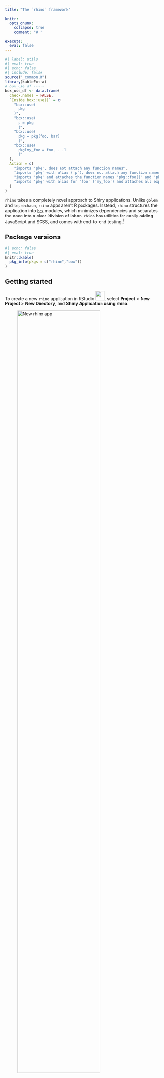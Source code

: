 ```yaml
---
title: "The `rhino` framework"
    
knitr:
  opts_chunk: 
    collapse: true
    comment: "# "

execute: 
  eval: false
---
```


```r
#| label: utils
#| eval: true 
#| echo: false 
#| include: false
source("_common.R")
library(kableExtra)
# box_use_df -----
box_use_df <- data.frame(
  check.names = FALSE,
  `Inside box::use()` = c(
    "box::use(
      pkg
    )",
    "box::use(
      p = pkg
      )",
    "box::use(
      pkg = pkg[foo, bar]
      )",
    "box::use(
      pkg[my_foo = foo, ...]
      )"
  ),
  Action = c(
    "imports 'pkg', does not attach any function names",
    "imports 'pkg' with alias ('p'), does not attach any function names",
    "imports 'pkg' and attaches the function names 'pkg::foo()' and 'pkg::bar()'",
    "imports 'pkg' with alias for 'foo' ('my_foo') and attaches all exported function names"
  )
)
```

`rhino` takes a completely novel approach to Shiny applications. Unlike `golem` and `leprechaun`, `rhino` apps aren't R packages. Instead, `rhino` structures the application into [`box`](https://klmr.me/box/) modules, which minimizes dependencies and separates the code into a clear 'division of labor.' `rhino` has utilities for easily adding JavaScript and SCSS, and comes with end-to-end testing.[^view-rap]

[^view-rap]: The code used to build the `rhino` app is available [here](https://github.com/mjfrigaard/sfw/raw/main/_apps/rap.tar.gz).

## Package versions

```r
#| echo: false
#| eval: true
knitr::kable(
  pkg_info(pkgs = c("rhino","box"))
)
```

## Getting started

To create a new `rhino` application in RStudio ![](img/rstudio.png){height=30}, select **Project** \> **New Project** \> **New Directory**, and **Shiny Application using rhino**. 


![New `rhino` app](img/rhino_new_project.png){fig-align="center" width="80%"}

The **New Project Wizard** will require a *Directory name* and *subdirectory* and *Github Actions CI* (selected by default)

![New Project Wizard](img/new_rhino.png){fig-align="center" width="80%"}


After clicking **Create Project**, rhino will set up our new app (and you should see something like the following output in the **Console**):

:::{layout="[20,80]" layout-valign="top"}

**Installing dependencies:**

```verbatim
- Linking packages into the project library ... Done!
- Resolving missing dependencies ... 
# Installing packages -------------------------------
- Installing treesitter ...     OK [linked from cache]
- Installing treesitter.r ...   OK [linked from cache]
```

:::

:::{layout="[20,80]" layout-valign="top"}

**Updating `renv` lockfile:**

```verbatim
The following package(s) will be updated in the lockfile:

# CRAN --------------------------------------------------
- backports      [* -> 1.5.0]
- box            [* -> 1.2.0]
- box.linters    [* -> 0.10.5]
- box.lsp        [* -> 0.1.3]
- codetools      [* -> 0.2-20]
- config         [* -> 0.3.2]
- lintr          [* -> 3.2.0]
- R.cache        [* -> 0.16.0]
- R.methodsS3    [* -> 1.8.2]
- rex            [* -> 1.2.1]
- styler         [* -> 1.10.3]
- xmlparsedata   [* -> 1.0.5]

# RSPM --------------------------------------------------
- jsonlite       [* -> 1.9.1]
- logger         [* -> 0.4.0]
- R.oo           [* -> 1.27.0]
- R.utils        [* -> 2.13.0]
- renv           [* -> 1.1.4]
- rhino          [* -> 1.10.1]
- stringi        [* -> 1.8.4]
- xfun           [* -> 0.51]

# pm ----------------------------------------------------
- base64enc      [* -> 0.1-3]
- brio           [* -> 1.1.5]
- bslib          [* -> 0.9.0]
- cachem         [* -> 1.1.0]
- callr          [* -> 3.7.6]
- cli            [* -> 3.6.4]
- commonmark     [* -> 1.9.5]
- crayon         [* -> 1.5.3]
- desc           [* -> 1.4.3]
- diffobj        [* -> 0.3.5]
- digest         [* -> 0.6.37]
- evaluate       [* -> 1.0.3]
- fastmap        [* -> 1.2.0]
- fontawesome    [* -> 0.5.3]
- fs             [* -> 1.6.5]
- glue           [* -> 1.8.0]
- highr          [* -> 0.11]
- htmltools      [* -> 0.5.8.1]
- httpuv         [* -> 1.6.15]
- jquerylib      [* -> 0.1.4]
- knitr          [* -> 1.50]
- later          [* -> 1.4.1]
- lazyeval       [* -> 0.2.2]
- lifecycle      [* -> 1.0.4]
- magrittr       [* -> 2.0.3]
- memoise        [* -> 2.0.1]
- mime           [* -> 0.13]
- pkgbuild       [* -> 1.4.7]
- pkgload        [* -> 1.4.0]
- praise         [* -> 1.0.0]
- processx       [* -> 3.8.6]
- promises       [* -> 1.3.2]
- ps             [* -> 1.9.0]
- purrr          [* -> 1.0.4]
- R6             [* -> 2.6.1]
- rappdirs       [* -> 0.3.3]
- Rcpp           [* -> 1.0.14]
- rlang          [* -> 1.1.5]
- rprojroot      [* -> 2.0.4]
- rstudioapi     [* -> 0.17.1]
- sass           [* -> 0.4.9]
- shiny          [* -> 1.10.0]
- sourcetools    [* -> 0.1.7-1]
- stringr        [* -> 1.5.1]
- testthat       [* -> 3.2.3]
- treesitter     [* -> 0.1.0]
- treesitter.r   [* -> 1.1.0]
- vctrs          [* -> 0.6.5]
- waldo          [* -> 0.6.1]
- withr          [* -> 3.0.2]
- xml2           [* -> 1.3.8]
- xtable         [* -> 1.8-4]
- yaml           [* -> 2.3.10]

The version of R recorded in the lockfile will be updated:
- R              [* -> 4.4.2]

- Lockfile written to "~/projects/dev/rap/renv.lock".
- Project '~/projects/dev/rap' loaded. [renv 1.1.4]
```

:::

:::{layout="[20,80]" layout-valign="top"}

**Application structure, tests, and CI/CD**:

```verbatim
✔ Initialized renv.
✔ Application structure created.
✔ Unit tests structure created.
✔ E2E tests structure created.
✔ Github Actions CI added.
```

:::

This initializes the new `rhino` app by opening the `.Rproj` file in RStudio ![](img/rstudio.png){height=30}. If you're using Positron ![](img/positron.png){height=30} To create a `rhino` application from the console, use the following:

```r
#| label: init-rhino
#| code-fold: false
#| eval: false
install.packages("rhino")
rhino::init("/path/to/rhino/app")
```

## `rhino` files 

The initial folder structure for a new `rhino` app is below:

```verbatim
rap/
├── app
│   ├── js/
│   │   └── index.js
│   ├── logic/
│   │   └── __init__.R
│   ├── main.R
│   ├── static/
│   │   └── favicon.ico
│   ├── styles/
│   │   └── main.scss
│   └── view/
│       └── __init__.R
├── app.R
├── config.yml
├── dependencies.R
├── rap.Rproj
├── renv
│   ├── activate.R
│   ├── library/
│   └── settings.json
├── renv.lock
├── rhino.yml
└── tests
    ├── cypress
    │   └── e2e
    │       └── app.cy.js
    ├── cypress.config.js
    ├── testthat
    │   └──  test-main.R
    └── testthat.R

```

The `rhino` package website has [excellent documentation](https://appsilon.github.io/rhino/articles/explanation/what-is-rhino.html) on their approach and philosophy to app development, and it's worth reading through this before getting started. I'll do my best to summarize the application's files below:

### App code 

The `app/` folder contains the primary folder and files:

```bash
#| code-fold: false
app
├── js
│   └── index.js
├── logic
│   └── __init__.R
├── main.R
├── static
│   └── favicon.ico
├── styles
│   └── main.scss
└── view
    └── __init__.R

6 directories, 6 files
```

The subfolders in `app/` contain the following files:

:::{layout="[50,50]" layout-valign="top"}

**`app/js/`** initially contains a blank `index.js` script.

```verbatim
app/js
└── index.js

1 directory, 1 file
```

:::

:::{layout="[50,50]" layout-valign="top"}

**`app/logic/`** contains utility functions and [*code independent from Shiny*](https://appsilon.github.io/rhino/articles/explanation/application-structure.html#logic).

```verbatim
app/logic/
└── __init__.R

1 directory, 1 file
```

:::


:::{layout="[50,50]" layout-valign="top"}

**`app/static/`** stores external resources (like JavaScript files) and is similar to the sub-folders in `inst/` from `golem` and `leprechaun`.

```verbatim
app/static/
└── favicon.ico

1 directory, 1 file
```

:::


:::{layout="[50,50]" layout-valign="top"}

**`app/styles/`** holds custom styles (CSS and HTML) in the `app/styles/main.css` file (which is initially blank).

```verbatim
app/styles/
└── main.scss

1 directory, 1 file
```

:::

:::{layout="[50,50]" layout-valign="top"}

**`app/view/`** will hold all the code used to build the application and [*relies upon the reactive capabilities of Shiny.*](https://appsilon.github.io/rhino/articles/explanation/application-structure.html#view)

```verbatim
app/view/
└── __init__.R

1 directory, 1 file
```

:::

:::{layout="[50,50]" layout-valign="top"}

**`app/main.R`** contains the primary `ui` and `server` code (similar to `app_ui` and `app_server` in a `golem` application).

```verbatim
app/
  └── main.R

1 directory, 1 file
```

:::

The initial **`main.R`** file contains the following code:

```r
#| label: rhino-initial-main
#| code-fold: true
#| code-summary: 'show/hide initial app/main.R'
box::use(
  shiny[bootstrapPage, div, moduleServer, NS, renderUI, tags, uiOutput],
)

#' @export
ui <- function(id) {
  ns <- NS(id)
  bootstrapPage(
    uiOutput(ns("message"))
  )
}

#' @export
server <- function(id) {
  moduleServer(id, function(input, output, session) {
    output$message <- renderUI({
      div(
        style = "display: flex; justify-content: center; align-items: center; height: 100vh;",
        tags$h1(
          tags$a("Check out Rhino docs!", href = "https://appsilon.github.io/rhino/")
        )
      )
    })
  })
}
```

```r
#| label: box_co_box
#| echo: false
#| eval: true
#| results: asis
co_box(color = "r", 
  header = "box::use()?", 
  contents = "If the `box` syntax looks strange--don't worry! `box` is designed to '*completely replaces the base R `library` and `require` functions.*' We'll cover it more in the **Build** section below.")
```

**`app.R`** will run the application and contains the `rhino::app()` function:[^minimal-app-dot-r]

```r
#| code-fold: false
# Rhino / shinyApp entrypoint. Do not edit.
rhino::app()
```

![Initial `rhino` app](img/rhino_initial_launch.png){width='100%' fig-align='center'}

[^minimal-app-dot-r]: `rhino` has a 'minimal `app.R`' [philosophy](https://appsilon.github.io/rhino/articles/explanation/application-structure.html#minimal-app-r), and the call to `rhino::app()` [performs multiple operations](https://appsilon.github.io/rhino/reference/app.html) beyond `shiny::runApp()`

#### YAML files

New `rhino` apps begin with two `.yml` configuration files:

`config.yml` is a YAML file that follows the [`config` package](https://rstudio.github.io/config/) format and initially contains two calls to `rhino`s environment variables:[^config-pkg]

[^config-pkg]: Read more about how to use `config.yml` in the **Environments** section of the [How to: Manage secrets and environments](https://appsilon.github.io/rhino/articles/how-to/manage-secrets-and-environments.html?#environments) vignette.



```yaml
default:
  rhino_log_level: !expr Sys.getenv("RHINO_LOG_LEVEL", "INFO")
  rhino_log_file: !expr Sys.getenv("RHINO_LOG_FILE", NA)
```

`rhino.yml` is a configuration file that contains options for 1) Sass build settings, and 3) import a legacy application structure to `rhino`.[^rhino-yml]

[^rhino-yml]: Read more about `rhino.yml` in the [Explanation: Configuring Rhino - rhino.yml](https://appsilon.github.io/rhino/articles/explanation/rhino-yml.html) vignette. The code below showcases the optional arguments (and is not included in the application).

```yaml
sass: string               # required | one of: "node", "r"
legacy_entrypoint: string  # optional | one of: "app_dir", "source", "box_top_level"
```

#### [`dependencies.R`]{style="font-size: 0.90em; font-weight: bold;"}

`rhino` apps manage dependencies with the `dependencies.R` file and [`renv`](https://rstudio.github.io/renv/articles/renv.html) package.

:::{layout="[50,50]" layout-valign="top"}

`dependencies.R` is used during deployment (as we can see from the comments) and contains any add-on packages used in the application.[^depends] 

[^depends]: `dependencies.R` is covered in the [Manage Dependencies vignette](https://appsilon.github.io/rhino/articles/how-to/manage-r-dependencies.html) on the package website.

```r
# This file allows packrat (used by rsconnect
# during deployment) to pick up dependencies.
library(rhino)
library(treesitter)
library(treesitter.r)
```

:::

:::{layout="[50,50]" layout-valign="top"}

The `renv/` folder stores the R package versions used in the application. `renv.lock` contains the packages and R version used in our application.[^renv]

```verbatim
rap/
  ├── renv/
  │    ├── activate.R
  │    ├── library/
  │    ├── sandbox/
  │    └── settings.dcf
  └── renv.lock
```

:::

[^renv]: Read more about [getting started with `renv`](https://rstudio.github.io/renv/articles/renv.html).
    
We know we'll be using `ggplot2`, `stringr`, and `rlang` in the app, so we'll load these packages here:
    
```r
#| label: snapshot-renv-depends
#| code-fold: false
rhino::pkg_install(c("ggplot2", "stringr", "rlang"))
```
    
Adding packages with `rhino::pkg_install()` will automatically update `dependencies.R` and `renv`.

#### Tests

The `tests/` folder initially contains two sub-folders, `cypress/` and `testthat/`, and the `cypress.json` file.

```verbatim
tests
├── cypress
│   └── e2e
│       └── app.cy.js
├── cypress.config.js
└── testthat
    └── test-main.R

4 directories, 3 files
```

:::{layout="[50,50]" layout-valign="top"}

`tests/cypress/` holds folders for using the Cypress web and component [testing framework](https://www.cypress.io/).[^cypress]

```verbatim
tests/cypress
        └── e2e
              └── app.cy.js

2 directories, 1 file
```

:::

[^cypress]: Testing with Cypress is also covered in the ['Use `shinttest2` vignette'](https://appsilon.github.io/rhino/articles/how-to/use-shinytest2.html).

:::{layout="[50,50]" layout-valign="top"}

`tests/testthat/` contains the architecture for writing unit tests with [testthat](https://testthat.r-lib.org/), which can be run with the `rhino::test_r()` helper function:[^rhino-unit-tests]

```verbatim
tests/testthat/
          └── test-main.R

1 directory, 1 file
```

:::
    
[^rhino-unit-tests]: Read more about `rhino` [unit tests](https://appsilon.github.io/rhino/reference/test_r.html)

## Development

Now that we've covered the initial file and folder structure of a new `rhino` application, we're going to cover how to convert our [movie review Shiny app](https://rstudio-education.github.io/shiny-course/) into the `rhino` structure. 

We'll have to 1) load the `movies` data, and 2) create/call the `scatter_plot()` utility function, and 3) convert the contents of `app.R` into modules.

::: {.callout-note collapse="true"}

### Application files 

I've included the original application files below:

```r
#| eval: false 
#| code-fold: true 
#| code-summary: 'show/hide monolithlic app.R file'
ui <- shiny::fluidPage(
  theme = shinythemes::shinytheme("spacelab"),
  shiny::sidebarLayout(
    shiny::sidebarPanel(
      shiny::selectInput(
        inputId = "y",
        label = "Y-axis:",
        choices = c(
          "IMDB rating" = "imdb_rating",
          "IMDB number of votes" = "imdb_num_votes",
          "Critics Score" = "critics_score",
          "Audience Score" = "audience_score",
          "Runtime" = "runtime"
        ),
        selected = "audience_score"
      ),

      shiny::selectInput(
        inputId = "x",
        label = "X-axis:",
        choices = c(
          "IMDB rating" = "imdb_rating",
          "IMDB number of votes" = "imdb_num_votes",
          "Critics Score" = "critics_score",
          "Audience Score" = "audience_score",
          "Runtime" = "runtime"
        ),
        selected = "critics_score"
      ),

      shiny::selectInput(
        inputId = "z",
        label = "Color by:",
        choices = c(
          "Title Type" = "title_type",
          "Genre" = "genre",
          "MPAA Rating" = "mpaa_rating",
          "Critics Rating" = "critics_rating",
          "Audience Rating" = "audience_rating"
        ),
        selected = "mpaa_rating"
      ),

      shiny::sliderInput(
        inputId = "alpha",
        label = "Alpha:",
        min = 0, max = 1,
        value = 0.4
      ),

      shiny::sliderInput(
        inputId = "size",
        label = "Size:",
        min = 0, max = 5,
        value = 3
      ),

      shiny::textInput(
        inputId = "plot_title",
        label = "Plot title",
        placeholder = "Enter text to be used as plot title"
      ),

      shiny::actionButton(
        inputId = "update_plot_title",
        label = "Update plot title"
      )
    ),

    shiny::mainPanel(
      shiny::br(),
      shiny::p(
        "These data were obtained from",
        shiny::a("IMBD", href = "http://www.imbd.com/"), "and",
        shiny::a("Rotten Tomatoes", href = "https://www.rottentomatoes.com/"), "."
      ),
      shiny::p("The data represent", 
        nrow(movies), 
        "randomly sampled movies released between 1972 to 2014 in the United States."),
      shiny::plotOutput(outputId = "scatterplot"),
      shiny::hr(),
        shiny::p(shiny::em("The code for this shiny application comes from", 
          shiny::a("Building Web Applications with shiny", 
            href = "https://rstudio-education.github.io/shiny-course/"))
          )
    )
  )
)

server <- function(input, output, session) {
  
  new_plot_title <- shiny::reactive({
      tools::toTitleCase(input$plot_title)
    }) |> 
    shiny::bindEvent(input$update_plot_title, 
                     ignoreNULL = FALSE, 
                     ignoreInit = FALSE)
    

  output$scatterplot <- shiny::renderPlot({
    scatter_plot(
        df = movies,
        x_var = input$x,
        y_var = input$y,
        col_var = input$z,
        alpha_var = input$alpha,
        size_var = input$size
      ) + 
      ggplot2::labs(title = new_plot_title()) + 
      ggplot2::theme_minimal() +
      ggplot2::theme(legend.position = "bottom")
  })
}

shiny::shinyApp(ui = ui, server = server)
```

```r
#| eval: false
#| code-fold: true 
#| code-summary: 'show/hide scatter_plot.R utility function'
scatter_plot <- function(df, x_var, y_var, col_var, alpha_var, size_var) {
    ggplot2::ggplot(data = df,
      ggplot2::aes(x = .data[[x_var]],
          y = .data[[y_var]],
          color = .data[[col_var]])) +
      ggplot2::geom_point(alpha = alpha_var, size = size_var)

}
```

Download the [`movies`](https://github.com/mjfrigaard/sfw/raw/main/movies.RData) dataset.

:::




:::{layout="[85,15]" layout-valign="top"}

<div>
### `box` modules
</div>

![](img/box-logo.png){width="0.75in" fig-align="left"}

:::

Unlike R packages, `rhino` applications don't use the `NAMESPACE` and `DESCRIPTION` to manage dependencies. Instead, they use the [`box`](https://klmr.me/box/index.html) modules to explicitly import packages and functions. `box` is designed for writing "*reusable, composable and modular R code*"

#### Dependency refresher

In standard Shiny app development, add-on package functions are used with the following steps:

1. install the package using `install.packages('pkg')`

2. run `library(pkg)`, which loads the package namespace '*and attach\[es\] it on the search list*'

If/when the app is converted into an R package, add-on packages are managed by: 

1. including the package in the `DESCRIPTION` file 

2. using `pkg::fun()` in code below `R/` [^roxygen2-dependencies]
  
[^roxygen2-dependencies]: Add-on packages can also be included in R packages by adding the  `@importFrom` or `@import` tags from `roxygen2`, which writes the `NAMESPACE` directives

The methods above might prompt the following questions:

1. _Why do we load and attach the **entire package namespace** *and* if we only need a single function during standard (i.e., non-package) R development?_ [^install-packages-library]

2. _Why do we install the **entire package** in the `DESCRIPTION` if we're only accessing a single function below R with `pkg::fun()` in our R package?_ [^import-packages-description]

[^install-packages-library]: `install.packages()` downloads and installs packages from a repo like CRAN or GitHub, and `library` (or `require`) loads and attaches the add-on packages to the search list.

[^import-packages-description]: Adding a package to the `Imports` field in the `DESCRIPTION` will download/install the add-on package when your package is installed, but not *attach* it to the search list (the `Depends` field *will* install and attach the package).

This is where [`box`](https://klmr.me/box/index.html) comes in--it's designed to *'completely replace the base R `library` and `require` functions'*. 

#### How `box` modules work

Below is a quick demonstration of `box` modules using `tidyverse::tidyverse_logo()`. If we attempted to use the `tidyverse_logo()` function without installing or loading the `tidyverse` meta-package, we see the following error:[^tidyverse]

[^tidyverse]: `library(tidyverse)` is typically used to install the core tidyverse packages (`ggplot2`, `dplyr`, `tidyr`, `readr`, `purrr`, `tibble`, `stringr`, `forcats`), but this is not advised during package development. 

```r
#| label: tidyverse_logo_test
#| echo: true
#| eval: false
#| error: true
#| code-fold: false
tidyverse_logo()
```

```verbatim
#| eval: false
#| code-fold: false
Error in tidyverse_logo(): could not find function "tidyverse_logo"
```
    
This is expected, because even if `tidyverse` has been installed, it hasn't been loaded with `libaray(tidyverse)`. `box` modules allow us to **encapsulate and explicitly import packages and functions**.[^rhino-explicit-namespaces] 

Below is a quick demonstration of how they work:

:::{layout="[50,50]" layout-valign="top"}

**Create folder**: Create a new `box` module named `tidy` (which again, is just a folder named `tidy`)

```verbatim
└──tidy/
    └─logo.R 
```

:::

:::{layout="[50,50]" layout-valign="top"}

**Import**: import the `tidyverse_logo()` from `tidyverse` by creating a `logo.R` file with the following code

```r
#' @export
box::use(
  tidyverse[tidyverse_logo]
)
```

:::

:::{layout="[50,50]" layout-valign="top"}

**Use module**: call `box::use(tidy/logo)` to access the `logo` object from the `tidy` module

```r
box::use(
  tidy/logo
)
```

:::


**`box::use()` creates *and* accesses `box` modules.** The first call to `box::use()` in `tidy/logo.R` places `tidyverse_logo()` in a `tidy` module, and the second call to `box::use()` allows us to use the `logo` object.

Use `ls()` on `logo` to return the object(s) it imports:

```r
#| label: ls_logo
#| eval: false
#| code-fold: false
ls(logo)
```

```verbatim
[1] "tidyverse_logo"
```
    
**To access the objects within a `box` module, use the `$` operator.**

```r
#| eval: false
#| code-fold: false
logo$tidyverse_logo()
```

```verbatim
⬢ __  _    __   .    ⬡           ⬢  . 
 / /_(_)__/ /_ ___  _____ _______ ___ 
/ __/ / _  / // / |/ / -_) __(_-</ -_)
\__/_/\_,_/\_, /|___/\__/_/ /___/\__/ 
     ⬢  . /___/      ⬡      .       ⬢ 
```

<br>
    
`box` modules are self-contained, meaning the `tidyverse_logo()` function only exists *inside* the `logo` module. Explicitly listing the packages and functions we intend to use with `box::use()` means we no longer need to include calls to  `install.packages()` and `library()` or `require()`. 

Note what happens when I try to access the `tidyverse_logo()` function by itself:

```r
#| label: tidyverse_logo_retest
#| eval: false
#| error: true
#| code-fold: false
tidyverse_logo()
```
        
```verbatim
Error in tidyverse_logo(): could not find function "tidyverse_logo"
```

<br>

This was a very brief overview of `box`, and I **highly recommend consulting the [`box` website](https://klmr.me/box/index.html) and vignettes**. The `rhino` website also has a great overview on using [`box` with Shiny apps](https://appsilon.github.io/rhino/articles/explanation/box-modules.html).[^rbox]


[^rbox]: I'd start with ["the hierarchy of module environments"](https://klmr.me/box/articles/mod-env-hierarchy.html) vignette. I've also created a collection of `box` module examples in the [`rbox` repo](https://github.com/mjfrigaard/rbox/blob/main/boxes.md).

[^rhino-explicit-namespaces]: This is how `box` "*completely replaces the base R `library` and `require` functions*" - [`box` documentation](https://klmr.me/box/index.html).

### Utility functions

We'll start developing `rap` by creating a `box` module for our plotting utility function, `scatter_plot()`. Recall that the `app/logic` folder contains the non-Shiny code and functions:[^rhino-logic-folder]

[^rhino-logic-folder]: `rhino` apps come with an `app/logic/` folder, which is used to store code for [*"data manipulation, generating non-interactive plots and graphs, or connecting to an external data source, but outside of definable inputs, it doesn't interact with or rely on shiny in any way."*](https://appsilon.github.io/rhino/articles/explanation/application-structure.html#logic)

:::{layout="[50,50]" layout-valign="top"}

**`app/logic/plot.R`**

```verbatim
app/logic/
├── __init__.R
└── plot.R

1 directory, 2 files
```

:::

In `app/logic/plot.R`, we'll include the `ggplot2` and `rlang` functions used in `scatter_plot()` with `box::use()` :

```r
#| eval: false 
#| code-fold: false 
# contents of app/logic/plot.R

#' scatter plot function
#' @export
scatter_plot <- function(df, x_var, y_var, col_var, alpha_var, size_var) {

box::use(
  ggplot2[ggplot, aes, geom_point], # <1> 
  rlang[.data] # <2> 
)
  
  ggplot( # <3>
    data = df,
    aes( 
      x = .data[[x_var]], # <4>
      y = .data[[y_var]], # <4>
      color = .data[[col_var]] # <4>
    )
  ) +
    geom_point(alpha = alpha_var, size = size_var) # <3>
  
}
```
1. Add `ggplot2` functions
2. Add `rlang` functions
3. Use `ggplot2` functions
4. Use `rlang` functions

### Data

We'll also include a `box` module for importing the `movies` data in `app/logic/data.R`. This module will read the movies data from a `.csv` file stored in a previous branch of the `sap` package.[^data-branch]

[^data-branch]: The `movies.csv` file comes from the [`07_data` branch of sap](https://github.com/mjfrigaard/sap/tree/07_data/data-raw).


```r
#| eval: false 
#| code-fold: false 
# contents of app/logic/data.R

#' @export
box::use(
  vroom[vroom, cols, col_skip] # <1>
)

#' import movies data 
#' @export
movies_data <- function() {
  raw_csv_url <- "https://tinyurl.com/5cdmpuzy"
  vroom(raw_csv_url, # <2>
    col_types = cols(...1 = col_skip())) # <2>
}
```
1. Add `vroom` functions 
2. Call `vroom` functions

In `app/logic/data.R`, the necessary `vroom` functions are included with `box::use()` to import `movies.csv` from GitHub.

Now that we have modules for our utility function and data, we want to make them available to our Shiny (`box`) modules. We can do this in the `app/logic/__init__.R` file: 

```r
#| eval: false 
#| code-fold: false 
# Logic: application code independent from Shiny.
# https://go.appsilon.com/rhino-project-structure
#' @export
box::use(
  app / logic / data,
  app / logic / plot
)
```

Including the folder paths in `box::use()` in  `app/logic/__init__.R` will export the `plot` and `data` modules we created above:[^box-init-files]


[^box-init-files]: The `__init__.R` files are covered [on the `rhino` website](https://appsilon.github.io/rhino/articles/explanation/box-modules.html#init-files)

Now we can use use `app/logic/data` and `app/logic/plot` in our Shiny (box) modules below.

### Modules

To convert contents of our monolithic `app.R` file into Shiny (`box`) modules, we'll start by creating files for each module in the `app/view/` folder. 

First we'll create the `app/view/var_inputs` module for collecting the user variable inputs: 

:::{layout="[50,50]" layout-valign="top"}

**`app/view/var_inputs.R`**

```verbatim
app/view/
├── __init__.R
└── var_inputs.R

1 directory, 2 files
```

:::

**`rhino` modules are still broken into `ui` and `server` functions, and `box::use()` is called *within* each function to add the necessary `package[function]`**

```r
#| eval: false 
#| code-fold: show
#| code-summary: 'show/hide app/view/var_inputs.R'  
## app/view/var_inputs.R

# define module functions

#' variable input values ui
#' @export
ui <- function(id) {
  box::use(
    shiny[
      NS, tagList, selectInput
    ],
  )
  ns <- NS(id)
  tagList(
    selectInput(
      inputId = ns("y"),
      label = "Y-axis:",
      choices = c(
        "IMDB rating" = "imdb_rating",
        "IMDB number of votes" = "imdb_num_votes",
        "Critics Score" = "critics_score",
        "Audience Score" = "audience_score",
        "Runtime" = "runtime"
      ),
      selected = "audience_score"
    ),
    selectInput(
      inputId = ns("x"),
      label = "X-axis:",
      choices = c(
        "IMDB rating" = "imdb_rating",
        "IMDB number of votes" = "imdb_num_votes",
        "Critics Score" = "critics_score",
        "Audience Score" = "audience_score",
        "Runtime" = "runtime"
      ),
      selected = "imdb_rating"
    ),
    selectInput(
      inputId = ns("z"),
      label = "Color by:",
      choices = c(
        "Title Type" = "title_type",
        "Genre" = "genre",
        "MPAA Rating" = "mpaa_rating",
        "Critics Rating" = "critics_rating",
        "Audience Rating" = "audience_rating"
      ),
      selected = "mpaa_rating"
    )
  )
}

#' variable input values server
#' @export
server <- function(id) {
  box::use(
    shiny[moduleServer, reactive],
  )

  moduleServer(id, function(input, output, session) {
    return(
      reactive({
        list(
          "x" = input$x,
          "y" = input$y,
          "z" = input$z
        )
      })
    )
  })
}
```

The `server` function in `app/view/var_inputs` returns a reactive list of column names from the UI.

We'll also create `aes_inputs` module for collecting the graph 'aesthetics' inputs:

:::{layout="[50,50]" layout-valign="top"}

**`app/view/aes_inputs.R`**

```verbatim
app/view/
├── __init__.R
├── aes_inputs.R
└── var_inputs.R

1 directory, 3 files
```

:::

Note that each module explicitly lists the functions it uses in the `box::use()` section:  

```r
#| eval: false 
#| code-fold: true 
#| code-summary: 'show/hide app/view/aes_inputs.R' 
# app/view/aes_inputs.R

# define module functions

#' aesthetic input values ui
#' @export
ui <- function(id) {
  box::use(
    shiny[
      NS, tagList, 
      sliderInput, textInput
    ],
  )
  ns <- NS(id)
  tagList(
    sliderInput(
      inputId = ns("alpha"),
      label = "Alpha:",
      min = 0, max = 1, step = 0.1,
      value = 0.5
    ),
    sliderInput(
      inputId = ns("size"),
      label = "Size:",
      min = 0, max = 5,
      value = 2
    ),
    textInput(
      inputId = ns("plot_title"),
      label = "Plot title",
      placeholder = "Enter plot title"
    )
  )
}

#' aesthetic input values server
#' @export
server <- function(id) {
  box::use(
    shiny[moduleServer, reactive],
  )

  moduleServer(id, function(input, output, session) {
    return(
      reactive({
        list(
          "alpha" = input$alpha,
          "size" = input$size,
          "plot_title" = input$plot_title
        )
      })
    )
  })
}
```



```r
#| eval: false 
#| include: false
#| code-fold: false 
# app/view/inputs.R

# define module functions

#' input values ui
#' @export
ui <- function(id) {
  box::use(
    shiny[
      NS, tagList, selectInput, h3,
      sliderInput, textInput
    ],
  )
  ns <- NS(id)
  tagList(
    selectInput(
      inputId = ns("y"),
      label = "Y-axis:",
      choices = c(
        "IMDB rating" = "imdb_rating",
        "IMDB number of votes" = "imdb_num_votes",
        "Critics Score" = "critics_score",
        "Audience Score" = "audience_score",
        "Runtime" = "runtime"
      ),
      selected = "audience_score"
    ),
    selectInput(
      inputId = ns("x"),
      label = "X-axis:",
      choices = c(
        "IMDB rating" = "imdb_rating",
        "IMDB number of votes" = "imdb_num_votes",
        "Critics Score" = "critics_score",
        "Audience Score" = "audience_score",
        "Runtime" = "runtime"
      ),
      selected = "imdb_rating"
    ),
    selectInput(
      inputId = ns("z"),
      label = "Color by:",
      choices = c(
        "Title Type" = "title_type",
        "Genre" = "genre",
        "MPAA Rating" = "mpaa_rating",
        "Critics Rating" = "critics_rating",
        "Audience Rating" = "audience_rating"
      ),
      selected = "mpaa_rating"
    ),
    sliderInput(
      inputId = ns("alpha"),
      label = "Alpha:",
      min = 0, max = 1, step = 0.1,
      value = 0.5
    ),
    sliderInput(
      inputId = ns("size"),
      label = "Size:",
      min = 0, max = 5,
      value = 2
    ),
    textInput(
      inputId = ns("plot_title"),
      label = "Plot title",
      placeholder = "Enter plot title"
    )
  )
}

#' input values server
#' @export
server <- function(id) {
  box::use(
    shiny[moduleServer, reactive],
  )

  moduleServer(id, function(input, output, session) {
    return(
      reactive({
        list(
          "x" = input$x,
          "y" = input$y,
          "z" = input$z,
          "alpha" = input$alpha,
          "size" = input$size,
          "plot_title" = input$plot_title
        )
      })
    )
  })
}

```
    
The final `display` module contains the code for collecting the variable and aesthetic inputs and rendering the graph.


:::{layout="[50,50]" layout-valign="top"}

**`app/view/display`**

```verbatim
├── __init__.R
├── aes_inputs.R
├── display
└── var_inputs.R

1 directory, 4 files
```

:::


The `app/logic/data` and `app/logic/plot` modules are added to `app/view/display` with `box::use()`:

```r
#| label: display_module_use
#| eval: false 
#| code-fold: false
# app/view/display.R

# import data and plot modules
box::use(
  app / logic / data,
  app / logic / plot
)
```

The `ui` in `app/view/display` includes the necessary `shiny` functions with `box::use()`:

```r
#| label: display_module_ui
#| eval: false 
#| code-fold: false
#' display ui
#' @export
ui <- function(id) {
  box::use(
    shiny[NS, tagList, tags, plotOutput]
  )
  ns <- NS(id)
  # use data$movies_data() ----
  tagList(
    tags$br(),
    tags$p(
      "These data were obtained from",
      tags$a("IMBD", href = "http://www.imbd.com/"), "and",
      tags$a("Rotten Tomatoes", href = "https://www.rottentomatoes.com/"), 
      ". The data represent 651 randomly sampled movies released between 
      1972 to 2014 in the United States."
    ),
    tags$hr(),
    plotOutput(outputId = ns("scatterplot")),
    tags$hr(),
    tags$blockquote(
      tags$em(
        tags$h6(
          "The code for this application comes from the ",
          tags$a("Building web applications with Shiny",
            href = "https://rstudio-education.github.io/shiny-course/"
          ),
          "tutorial"
        )
      )
    )
  )
}
```
    
The `server` function adds the `ggplot2`, `shiny`, `tools`, and `stringr` functions with `box::use()` for creating the plot output, and imports the `movies` data with `data$movies_data()`:

```r
#| label: display_module_server
#| eval: false 
#| code-fold: false
#' display server
#' @export
server <- function(id, var_inputs) {
  
  # load 
  box::use(
    ggplot2[labs, theme_minimal, theme],
    shiny[NS, moduleServer, plotOutput, reactive, renderPlot],
    tools[toTitleCase],
    stringr[str_replace_all]
  )

  moduleServer(id, function(input, output, session) {
    
    # use data$movies_data() ----
    movies <- data$movies_data()

    inputs <- reactive({
      plot_title <- toTitleCase(var_inputs()$plot_title)
      list(
        x = var_inputs()$x,
        y = var_inputs()$y,
        z = var_inputs()$z,
        alpha = var_inputs()$alpha,
        size = var_inputs()$size,
        plot_title = plot_title
      )
    })

    output$scatterplot <- renderPlot({
      # use plot$scatter_plot() ----
      plot <- plot$scatter_plot(
        df = movies,
        x_var = inputs()$x,
        y_var = inputs()$y,
        col_var = inputs()$z,
        alpha_var = inputs()$alpha,
        size_var = inputs()$size
      )
      plot +
        labs(
          title = inputs()$plot_title,
          x = str_replace_all(
            toTitleCase(inputs()$x ), "_", " " ),
          y = str_replace_all(
            toTitleCase(inputs()$y), "_", " " )
        ) +
        theme_minimal() +
        theme(legend.position = "bottom")
    })
  })
}
```

After creating the `app/view/display.R` module, I'll add `testthat` tests for the `app/logic/` and `app/view` modules.

### Unit tests 

The unit tests for the `box` modules in `app/logic/` and `app/view/` are in the `tests/testthat/` folder:

:::{layout="[50,50]" layout-valign="top"}

**`tests/testthat/`**

```verbatim
tests/testthat/
        ├── test-data.R
        └── test-plot.R

1 directory, 2 files
```

:::

Unit tests with `rhino` applications are similar to unit tests in R packages, with a few important differences: 

1. We don't have access to the `usethis` and `devtools` functions for creating or running test files, so we'll need to import the necessary `testthat` functions with `box::use()` 

2. To run the tests in `rap`, we can use the `rhino::test_r()` function (`test_r()` will run the unit tests in `tests/testthat/`)

The first test for `app/logic/data.R` is below: 

```r
#| eval: false 
#| code-fold: false
# import testthat 
box::use(
  testthat[describe, it, expect_equal, expect_true]
)

# import data module
box::use(
  app / logic / data
)

describe("Feature: Movies Data Dimensions Verification
  As a data analyst,
  I want to ensure the movies data frame has the correct dimensions
  So that I can rely on its structure for further analysis.", 
  code = {
  it("Scenario: Checking the dimensions of the movies data frame
    Given a function to import movies data
    When I call the function to retrieve the movies data
    Then the data frame should have 651 rows and 34 columns
    And the data frame should be of type 'data.frame'", 
    code = {
    # call function to import movies data
    movies <- data$movies_data()
    # test dimensions
    expect_equal(
      object = dim(movies), 
      expected = c(651L, 34L))
    # test class
    expect_true(object = is.data.frame(movies))
  })
})
```

The test for `app/logic/plot.R` is below. Note this test imports the `app/logic/data` and `app/logic/plot` modules:

```r
#| eval: false 
#| code-fold: false
# import testthat and ggplot2 function
box::use(
  testthat[describe, it, expect_equal, expect_true],
  ggplot2[is.ggplot]
)
# import data and plot modules
box::use(
  app / logic / data,
  app / logic / plot
)


describe("Feature: Scatter Plot Generation Verification
  As a data analyst,
  I want to ensure that scatter_plot() generates a valid scatter plot
  So that I can use it for visualizing relationships in movies data.", 
  code = {
  it("Scenario: Generating a scatter plot with specified parameters
    Given a function to import movies data
    And a function scatter_plot() from the plot module
    When I call scatter_plot() with movies data
    And specify x_var as 'critics_score'
    And specify y_var as 'imdb_rating'
    And specify col_var as 'mpaa_rating'
    And set alpha_var to 2 / 3
    And set size_var to 2
    Then the function should return a ggplot object with a scatter plot",
    code = {
    # call function to import movies data
    movies <- data$movies_data()
    # test point plot
    expect_true(
      is.ggplot(
          # call scatter_plot() from plot module
          plot$scatter_plot(
            df = movies,
            x_var = 'critics_score', 
            y_var = 'imdb_rating', 
            col_var = 'mpaa_rating', 
            alpha_var = 2 / 3,
            size_var = 2
          )
        )
      )
  })
})
```

Running the `testthat` tests in `rap` app is *slightly* different than executing tests in an R package. The standard `devtools` functions and keyboard shortcuts aren't available, but `rhino` comes with a [`rhino::test_r()`](https://appsilon.github.io/rhino/reference/test_r.html) helper function to run all the tests in the `testthat/` folder:

:::{layout="[50,50]" layout-valign="top"}

```r
rhino::test_r()
```

```verbatim
══ Results ════════════════════════════
[ FAIL 0 | WARN 0 | SKIP 0 | PASS 4 ]
> rhino::test_r()
✔ | F W  S  OK | Context
✔ |          2 | data                 
✔ |          1 | main                 
✔ |          1 | plot                 

══ Results ════════════════════════════
[ FAIL 0 | WARN 0 | SKIP 0 | PASS 4 ]
```

:::

### Module tests

We can test the application modules with Shiny's `testServer()` function. We'll test that the reactive list of inputs is returned from `app/view/var_inputs` and `app/view/aes_inputs`:

```r
#| eval: false 
#| code-fold: true
#| code-summary: 'show/hide tests/testthat/test-var_inputs.R'
# import testthat and shiny's testServer()
box::use(
  testthat[describe, it, expect_equal],
  shiny[testServer]
)

# import inputs module
box::use(
  app / view / var_inputs
)

describe("Feature: Server Reactive Values Verification
  As a Shiny app developer,
  I want to ensure the var_inputs module returns a list of reactive values 
  So that I can confirm the server's responsiveness to input changes.", 
  code = {
  it("Scenario: Checking the return values of the server function
    Given a server function var_inputs$server for handling reactive inputs
    When I create a server object and set reactive input values as:
      | input       | value            |
      | x           | audience_score   |
      | y           | imdb_rating      |
      | z           | mpaa_rating      |
    And I compare the returned values from the server
    Then the returned values should match the following list:
      | key        | value            |
      | x          | audience_score   |
      | y          | imdb_rating      |
      | z          | mpaa_rating      |", 
    code = {
    # create server object
    testServer(app = var_inputs$server, expr = {
      # create list of output vals
      test_vals <- list(
        x = "audience_score",
        y = "imdb_rating",
        z = "mpaa_rating")
      # change inputs
      session$setInputs(x = "audience_score",
                        y = "imdb_rating",
                        z = "mpaa_rating")
      # test class
      expect_equal(
        object = session$returned(),
        expected = test_vals
      )
   })
  })
})
```


```r
#| eval: false 
#| code-fold: true
#| code-summary: 'show/hide tests/testthat/test-aes_inputs.R'
# import testthat and shiny's testServer()
box::use(
  testthat[describe, it, expect_equal],
  shiny[testServer]
)

# import inputs module
box::use(
  app / view / aes_inputs
)

describe("Feature: Server Reactive Values Verification
  As a Shiny app developer,
  I want to ensure the aes_inputs module returns a list of reactive values 
  So that I can confirm the server's responsiveness to input changes.", 
  code = {
  it("Scenario: Checking the return values of the server function
    Given a server function aes_inputs$server for handling reactive inputs
    When I create a server object and set reactive input values as:
      | alpha      | 0.5              |
      | size       | 2                |
      | plot_title | Enter Plot Title |
    And I compare the returned values from the server
    Then the returned values should match the following list:
      | alpha      | 0.5              |
      | size       | 2                |
      | plot_title | Enter Plot Title |", 
    code = {
    # create server object
    testServer(app = aes_inputs$server, expr = {
      # create list of output vals
      test_vals <- list(
        alpha = 0.5,
        size = 2,
        plot_title = "Enter Plot Title")
      # change inputs
      session$setInputs(alpha = 0.5,
                        size = 2,
                        plot_title = "Enter Plot Title")
      # test class
      expect_equal(
        object = session$returned(),
        expected = test_vals
      )
   })
  })
})
```

We'll also want to make sure the reactive inputs are passed from the `app/view/inputs/` module to the `app/view/display/` module. 

```r
#| eval: false 
#| code-fold: false
# import testthat and shiny's testServer()
box::use(
  testthat[describe, it, expect_equal],
  shiny[testServer]
)

# import inputs module
box::use(
  app / view / display,
  app / view / var_inputs,
  app / view / aes_inputs
)

describe("Feature: Server Acceptance of Reactive Values
  As a Shiny app developer,
  I want to verify that the display server can accept a list of reactive values
  So that I can ensure the interactive elements of the app respond as expected.",
  code = {
  it("Scenario: Confirming the server's handling of reactive input values
    Given a server function display$server for processing reactive inputs
    When I test the server with a list of reactive inputs:
      | input      | value            |
      | x          | critics_score    |
      | y          | imdb_rating      |
      | z          | mpaa_rating      |
      | alpha      | 0.5              |
      | size       | 2                |
      | plot_title | 'Plot Title'     |
    Then the server should correctly receive and process the reactive inputs
    And the inputs received by the server should match the specified values",
    code = {
    # test inputs to display$server
    testServer(
      app = display$server,
      args = list(
        var_inputs =
          reactive(
            list( 
                x = "critics_score",
                y = "imdb_rating",
                z = "mpaa_rating"
              )
            ),
          aes_inputs =
            reactive(
              list( 
                alpha = 0.5,
                size = 2,
                plot_title = "plot title"
                )
              )
      ),
      expr = {
        expect_equal(
          # test against input reactive list
          object = inputs(),
          expected = list(
            x = "critics_score",
            y = "imdb_rating",
            z = "mpaa_rating",
            alpha = 0.5,
            size = 2,
            plot_title = "Plot Title"
          )
        )
    })
  })
})
```

:::{layout="[50,50]" layout-valign="top"}

**`tests/testthat/`**

```verbatim
tests/testthat/
├── test-data.R
├── test-display.R
├── test-inputs.R
├── test-main.R
└── test-plot.R

1 directory, 5 files
```

:::

:::{layout="[50,50]" layout-valign="top"}

```r
rhino::test_r()
```

```verbatim
✔ | F W  S  OK | Context
✔ |          1 | aes_inputs
✔ |          2 | data      
✔ |          1 | display   
✔ |          1 | plot      
✔ |          1 | var_inputs

══ Results ═══════════════════════════
[ FAIL 0 | WARN 0 | SKIP 0 | PASS 6 ]
```

:::

These tests confirm the reactive values are passed between the `app/view/inputs` and the `app/view/display` modules. 

### Launch

After the `app/logic/` and `app/view/` code has been written and tested, we can add the modules and layout functions to `app/main.R`:

```r
#| eval: false 
#| code-fold: false
# app/main.R

# shiny functions
box::use(
  shiny[
    NS, tags, icon, moduleServer
  ],
  # bslib functions
  bslib[
    page_fillable, layout_sidebar, sidebar, 
    card, card_header, card_body, bs_theme
  ]
)

# import modules ----
box::use(
  ## load inputs module
  app / view / var_inputs,
  app / view / aes_inputs,
  ## load display module 
  app / view / display
)
```

The `ui()` and `server()` functions in `app/main` look very similar to `golem` and `leprechaun` UI and server functions, except we access the modules using the `$` operator.

The `ui()` function includes `var_inputs$ui()`,  `aes_inputs$ui()` and `display$ui()`.

```r
#| eval: false 
#| code-fold: false
#' rap ui
#' @export
ui <- function(id) {
  ns <- NS(id)
  page_fillable(
    # theme
    theme = bs_theme(
        bg = "#202123", 
        fg = "#B8BCC2",
        primary = "#EA80FC", 
        secondary = "#48DAC6",
        base_font = c("Proxima Nova", "sans-serif"),
        code_font = c("Hack", "monospace"),
        heading_font = c("Optima", "sans-serif")
    ),
    layout_sidebar(
      sidebar = sidebar(
        var_inputs$ui(ns("vals")),
        aes_inputs$ui(ns("aes"))
        ),
        card(
          full_screen = TRUE,
        card_body(
            display$ui(ns("disp"))
          )
        )
      )
    )
}
```

The `help-button` will be covered below in the `rhino::build_sass()` and `rhino::build_js()`.

The `server` function in `app/main.R` calls the `var_inputs$server()` and `aes_inputs$server()`, collects the input values as `selected_vars` and `selected_aes`, then passes these to `display$server()`:

```r
#| eval: false 
#| code-fold: false
#' rap server
#' @export
server <- function(id) {
  moduleServer(id, function(input, output, session) {
    
    # collect variable inputs module server ----
    selected_vars <- var_inputs$server(id = "vals")
    # collect aesthetic inputs module server ----
    selected_aes <- aes_inputs$server(id = "aes")
    
    # pass to display module server ----
    display$server(
      id = "disp",
      var_inputs = selected_vars,
      aes_inputs = selected_aes
    )
  })
}
```
    
After saving all the module files and `app/main.R`, we can run the app using `app.R`: 

![Initial `rap` app](img/rap_initial_launch.png){width="100%" fig-align="center"}


### Adding resources

It's fairly straightforward to add external resources (i.e., JavaScript, CSS, Sass, etc.) to `rhino` apps. We'll cover the [examples from the website](https://appsilon.github.io/rhino/articles/tutorial/create-your-first-rhino-app.html#add-javascript-code) to demonstrate adding *both* CSS and JavaScript to the `rap` codebase. Be sure to download and install [Node.js](https://nodejs.org/en/download/).

```r
#| label: node_js_co_box
#| echo: false
#| eval: true
#| results: asis
co_box(color = "r", size = "1.05", hsize = "1.10",
  fold = TRUE,
  header = "Node.js in Positron ![](img/positron.png){height=30}", 
  contents = "
While developing in Positron, I kept getting the following error when trying to execute `build_sass()` and `build_js()`:

\`\`\`sh
Error in `value[[3L]]()`:
! Do you have Node.js installed?
Check https://go.appsilon.com/rhino-system-dependencies for details.
ℹ If you can't use Node.js, try using sass: 'r' configuration.
\`\`\`

Both functions worked in RStudio, so I was able to add both SASS and JavaScript to the app. 

The path for my `nvm`/`node` versions are below:

**In RStudio ![](img/rstudio.png){height=25}**

\`\`\`sh
Bash@MacBook rap$ which npm
/Users/mjfrigaard/.nvm/versions/node/v22.14.0/bin/npm
Bash@MacBook rap$ which node
/Users/mjfrigaard/.nvm/versions/node/v22.14.0/bin/node
\`\`\`


**In Positron ![](img/positron.png){height=25}**

\`\`\`sh
(3.9.15) Bash@MacBook rap$ which npm
/Users/mjfrigaard/.nvm/versions/node/v22.14.0/bin/npm
(3.9.15) Bash@MacBook rap$ which node
/Users/mjfrigaard/.nvm/versions/node/v22.14.0/bin/node
\`\`\`
  
  ")
```

Update the `card_header()` to include the title, info button, and display module in `app/main.R`:

:::{layout="[30,70]" layout-valign="top"}

**Help button**

```r
card_header(
  tags$button(id = "help-button",
    icon("info"),
    # add 'onclick' after 
    # rhino::build_sass() and 
    # rhino::build_js()
    onclick = "App.showHelp()")
)
```

:::

The following CSS is added to `app/styles/main.css` in the `container` for the button.

:::{layout="[30,70]" layout-valign="top"}

**`app/styles/main.css`**

```css
// app/styles/main.scss

.components-container {
    display: inline-grid;
    grid-template-columns: 1fr 1fr;
    width: 100%;
  
    .component-box {
      padding: 10px;
      margin: 10px;
      box-shadow: 
        0 4px 8px 0 #00000033,   
        0 6px 20px 0 #00000030;
    }
  }
  
  h1 {
    text-align: center;
    font-weight: 900;
  }
  
  #help-button {
    position: fixed;
    top: 0;
    right: 0;
    margin: 10px;
  }
```

:::

Run `rhino::build_sass()` to create the `app/static/css/app.min.css` file (**requires [node.js](https://nodejs.org/en/)**)


:::{layout="[40,60]" layout-valign="top"}

```r
rhino::build_sass()
```

```verbatim
ℹ Initializing Node.js directory...
ℹ Installing Node.js packages with npm...

added 761 packages in 23s

> build-sass
> sass --no-source-map --style=compressed
  ../app/styles/main.scss:
  ../app/static/css/app.min.css
```

:::

This tells me `app.min.css` has been added to in `app/static/css/`

```verbatim
app/static/
      └── css
           └── app.min.css
```

Add the following to `app/js/index.js`:

```js
export function showHelp() {
alert('Learn more about shiny frameworks: https://mjfrigaard.github.io/posts/my-rhino-app/');
}
```

Run `rhino::build_js()` to build the `app/static/js/app.min.js` (**requires [node.js](https://nodejs.org/en/)**)

:::{layout="[40,60]" layout-valign="top"}

```r
rhino::build_js()
```

```verbatim
build-js
webpack

asset app.min.js 502 bytes [emitted]
[minimized] (name: main)
runtime modules 670 bytes 3 modules
../app/js/index.js 126 bytes [built] [code generated]
webpack 5.69.0 compiled successfully in 1300 ms
```

:::

The output tells me the `app.min.js` has been created in `app/static/js`

```verbatim
app/static/
      └── js
          └── app.min.js
```

Now when I save everything and click '**Run App**' in `app.R` I should see the info button (and message):


![Adding `.js` to `app/js/index.js`](img/rap_info_button.png){height="100%" width="100%" fig-align="center"}

#### Update `main.R` test 

The message from our info-button has changed, so we'll want to update the test to include the correct string match: 

```r
#| eval: false 
#| code-fold: false
box::use(
  shiny[testServer],
  testthat[expect_true, test_that],
)
box::use(
  app/main[server],
)

test_that("main server works", {
  testServer(server, {
    expect_true(
      grepl(x = output$message$html, 
            pattern = "Learn more about shiny frameworks: https://mjfrigaard.github.io/posts/my-rhino-app/"))
  })
})
```

### System tests ([`shinytest2`]{style="font-size: 0.83em;"})

System tests can also be written using [`shinytest2`](https://rstudio.github.io/shinytest2/). The tests below come from *System tests* chapter of Shiny App-Packages.[^system-tests-shinyap]

Start by installing `shinytest2` and `shinyvalidate`:[^how-to-use-shinytest2]

```r
#| eval: false 
#| code-fold: false
rhino::pkg_install(c("shinytest2", "shinyvalidate"))
```

Create new tests with `shinytest2::record_test()` the same way you would for a standard Shiny app:

```r
#| eval: false 
#| code-fold: false
shinytest2::record_test()
```

![Test recorder](img/shinytest2_rhino.png){width="100%" fig-align="center"}

This produces the following in the **Console**:

```verbatim
Loading required package: shiny

Listening on http://127.0.0.1:5800
{shiny} R stderr ----------- Loading required package: shiny
{shiny} R stderr ----------- Running application in test mode.
{shiny} R stderr ----------- 
{shiny} R stderr ----------- Listening on http://127.0.0.1:6435
• Saving test runner: tests/testthat.R
• Saving test file: tests/testthat/test-shinytest2.R
• Adding shinytest2::load_app_env() to tests/testthat/setup-shinytest2.R
• Running recorded test: tests/testthat/test-shinytest2.R
Loading required package: testthat
✔ | F W  S  OK | Context
✔ |   2      1 | shinytest2 [11.9s]                                                         
────────────────────────────────────────────────────────────────────────────────
Warning (test-shinytest2.R:11:3): {shinytest2} recording: rap
Adding new file snapshot: 'tests/testthat/_snaps/rap-001_.png'

Warning (test-shinytest2.R:11:3): {shinytest2} recording: rap
Adding new file snapshot: 'tests/testthat/_snaps/rap-001.json'
────────────────────────────────────────────────────────────────────────────────

══ Results ═════════════════════════════════════════════════════════════════════
Duration: 12.0 s

[ FAIL 0 | WARN 2 | SKIP 0 | PASS 1 ]
```

#### `rhino` Shiny modules

::: {layout="[50,50]"}

When setting inputs with `app$set_inputs()` in  `sap`, the variable `inputId`s are nested inside the module namespaces:

```r
app$set_inputs(`vars-y` = "imdb_num_votes")
app$set_inputs(`vars-x` = "critics_score")
app$set_inputs(`vars-z` = "genre")
```

:::

::: {layout="[50,50]"}

In `rap`, the `box` modules have another level of encapsulation (i.e., `vars-y` becomes `app-vals-y`):

```r
app$set_inputs(`app-vals-y` = "imdb_num_votes")
app$set_inputs(`app-vals-x` = "critics_score")
app$set_inputs(`app-vals-z` = "genre")
```

:::

It's important to keep these differences in mind when writing `shinytest2` tests.[^modules-encapsulation]

[^modules-encapsulation]: This is referenced in the [Cypress tutorial](https://appsilon.github.io/rhino/articles/tutorial/write-end-to-end-tests-with-cypress.html#test-if-the-button-shows-the-message) when trying to identify the text output from the `app/view/message` module.

#### BDD system tests 

I've provided a few `shinytest2` example tests for the data visualization user-input features using `testthat`s BDD functions:[^feature-1-system-tests]

```r
#| eval: false 
#| code-fold: show 
#| code-summary: 'show/hide contents of tests/testthat/test-rap-feature-01.R'
library(shinytest2)
describe("Feature 1: Scatter plot data visualization dropdowns
           As a film data analyst
           I want to explore variables in the movie review data
           So that I can analyze relationships between movie reivew sources", {
             
  describe("Scenario A: Change dropdown values for plotting
             Given the movie review application is loaded
             When I choose the variable [critics_score] for the x-axis
             And I choose the variable [imdb_num_votes] for the y-axis
             And I choose the variable [genre] for the color", {
    it("Then the scatter plot should show [critics_score] on the x-axis
         And the scatter plot should show [imdb_num_votes] on the y-axis
         And the points on the scatter plot should be colored by [genre]", {
              app <- AppDriver$new(name = "feature-01-senario-a", 
                                     height = 800, width = 1173)
                app$set_inputs(`app-vars-y` = "imdb_num_votes")
                app$set_inputs(`app=vars-x` = "critics_score")
                app$set_inputs(`app-vars-z` = "genre")
                app$expect_values()
       })
   })
             
  describe("Scenario B: Change dropdown values for plotting
              Given the movie review application is loaded
              When I choose the size of the points to be [0.7]
              And I choose the opacity of the points to be [3]
              And I enter '[New plot title]' for the plot title", {
         it("Then the size of the points on the scatter plot should be [3]
              And the opacity of the points on the scatter plot should be [0.7]
              And the title of the plot should be '[New Plot Title]'", {
              app <- AppDriver$new(name = "feature-01-senario-b", 
                                     height = 800, width = 1173)
                app$set_inputs(`app-vars-alpha` = 0.7)
                app$set_inputs(`app-vars-size` = 3)
                app$set_inputs(`app-vars-plot_title` = "New plot title")
                app$expect_values()
        })
    })
})
```

Note that these tests combine `testthat`'s `describe()` and `it()` functions with the [Gherkin syntax](https://cucumber.io/docs/gherkin/reference/). 

[^feature-1-system-tests]: This test is covered in [BDD test templates](https://mjfrigaard.github.io/shiny-app-pkgs/test_system.html#bdd-test-templates) section of Shiny App-Packages.

[^how-to-use-shinytest2]: These steps are covered in the Appsilon article, ['How-to: Use shinytest2'](https://appsilon.github.io/rhino/articles/how-to/use-shinytest2.html).

[^system-tests-shinyap]: These system tests are written for a Shiny app in a [standard R package.](https://mjfrigaard.github.io/shiny-app-pkgs/test_system.html#shinytest2) 

### System tests (Cypress)

`rhino` apps extend the test suite to include the [Cypress test framework](https://www.cypress.io/). The Cypress testing framework relies on [node.js](https://nodejs.org/en). Every machine/setup is a little different, but I use [`homebrew`](https://brew.sh/), so I installed `node` with the following: 

```bash
# remove to get a fresh start
brew uninstall node
# update homebrew 
brew update
brew upgrade
# file cleanup
brew cleanup
```

Install `node`: 

```bash
brew install node
```

Link `node` (I had to use the `--overwrite` flag):

```bash
brew link --overwrite node
```

```bash
Linking /usr/local/Cellar/node/21.5.0... 112 symlinks created.
```

Run the post-install:

```bash
brew postinstall node
```

```bash
==> Postinstalling node
```

Verify versions:

```bash
node --version
```

```bash
v22.14.0
```

```bash
npm -v
```

```bash
10.9.2
```


#### Click & message

The Cypress tests below follow the example from the [`rhino` website](https://appsilon.github.io/rhino/articles/tutorial/write-end-to-end-tests-with-cypress.html). Below are two modules ([`clicks.R` and `message.R`](https://appsilon.github.io/rhino/articles/tutorial/write-end-to-end-tests-with-cypress.html#test-application)) that have been included in `app/view` (as `app/view/message.R` and `app/view/clicks.R`). 

Both modules contain an `actionButton()` and `textOutput()`:

```r
#| eval: false 
#| code-fold: true
#| code-summary: 'show/hide app/view/message.R'
# app/view/message.R

box::use(
  shiny[actionButton, div, 
    moduleServer, NS, renderText, 
    req, textOutput],
)

#' @export
ui <- function(id) {
  ns <- NS(id)
  div(
    class = "message",
    actionButton(
      ns("show_message"),
      "Show message"
    ),
    textOutput(ns("message_text"))
  )
}

#' @export
server <- function(id) {
  moduleServer(id, function(input, output, session) {
    output$message_text <- renderText({
      req(input$show_message)
      "This is a message"
    })
  })
}
```

```r
#| eval: false 
#| code-fold: true
#| code-summary: 'show/hide app/view/clicks.R'
# app/view/clicks.R

box::use(
  shiny[actionButton, div,
    moduleServer, NS, 
    renderText, textOutput]
)

#' @export
ui <- function(id) {
  ns <- NS(id)
  div(
    class = "clicks",
    actionButton(
      ns("click"),
      "Click me!"
    ),
    textOutput(ns("counter"))
  )
}

#' @export
server <- function(id) {
  moduleServer(id, function(input, output, session) {
    output$counter <- renderText(input$click)
  })
}
```

#### Updated [`app/main.R`]{style="font-size: 0.90em; font-weight: bold;"}

Using `app/view/clicks` and `app/view/message` also requires adding the modules to the `app/main.R` file with `box::use()`:

```r
#| eval: false 
#| code-fold: show
#| code-summary: 'show/hide app/main.R'
# app/main.R

# shiny functions
box::use(
  shiny[
    NS, span, tags, icon, moduleServer
  ],
  # bslib functions
  bslib[
    page_fillable, layout_sidebar, sidebar, 
    card, card_header, card_body, bs_theme
  ]
)

# import modules ----
box::use(
  ## load inputs module
  app / view / var_inputs,
  app / view / aes_inputs,
  ## load display module 
  app / view / display,
  ## load clicks module 
  app / view / clicks,
  ## load message module 
  app / view / message
)

#' rap ui
#' @export
ui <- function(id) {
  ns <- NS(id)
  page_fillable(
    # theme
    theme = bs_theme(
        bg = "#202123", 
        fg = "#B8BCC2",
        # accent colors (e.g., hyperlink, button, etc)
        primary = "#EA80FC", 
        secondary = "#48DAC6",
        # fonts
        base_font = c("Proxima Nova", "sans-serif"),
        code_font = c("Hack", "monospace"),
        heading_font = c("Optima", "sans-serif")
    ),
    layout_sidebar(
      sidebar = sidebar(
        # input modules 
        var_inputs$ui(ns("vals")),
        aes_inputs$ui(ns("aes"))
        ),
        card(
          full_screen = TRUE,
          card_header(
            tags$button(id = "help-button",
              icon("info"),
              # add 'onclick' after rhino::build_sass()
              # and rhino::build_js()
              onclick = "App.showHelp()"),
              
              
        ),
        card_body(
            span(
              # use clicks 
              clicks$ui(ns("clicks")), # <1>
              # use message 
              message$ui(ns("message")), # <1>
            ),
            display$ui(ns("disp"))
          )
        )
      )
    )
}

#' rap server
#' @export
server <- function(id) {
  
  moduleServer(id, function(input, output, session) {
    
    # collect variable inputs module server ----
    selected_vars <- var_inputs$server(id = "vals")
    # collect aesthetic inputs module server ----
    selected_aes <- aes_inputs$server(id = "aes")
    
    # pass to display module server ----
    display$server(
      id = "disp",
      var_inputs = selected_vars,
      aes_inputs = selected_aes
    )
  })
  
  moduleServer(id, function(input, output, session) { # <2>
    clicks$server("clicks")
    message$server("message")
  }) # <2>
  
}

```
1. include `app/view/clicks.R` and `app/view/message.R` modules in UI  
2. include `app/view/clicks.R` and `app/view/message.R` modules in server 

The new 'clicks' and 'message' buttons are visible when we launch our app: 

![](img/clicks_message.png){width="90%" fig-align="center"}

#### Running Cypress tests 

Cypress tests are stored in the `tests/cypress/e2e/` folder:

```verbatim
tests
 └── cypress
        └── e2e
             └── app.cy.js
```

<!--

```js
// tests/cypress/cypress.config.js
module.exports = {
  e2e: {
    setupNodeEvents(on, config) {},
    baseUrl: 'http://localhost:3333',
    supportFile: false,
  }
}
```

-->

The initial call to `rhino::test_e2e()` should note if it is your first time using cypress (and might include an update or two).[^cypress-docs-initial-test_e2e]

[^cypress-docs-initial-test_e2e]: The [`rhino` documentation](https://appsilon.github.io/rhino/articles/tutorial/write-end-to-end-tests-with-cypress.html#how-to-run-cypress-tests) also mentions updates, '*since this is the first time you use one of the functionalities that depend on Node.js, it needs to install all the required libraries. Don’t worry, this is just a one-time step and is done automatically.*' 

```r
#| eval: false
#| code-fold: false
rhino::test_e2e()
```

```verbatim
> test-e2e
> start-server-and-test run-app http://localhost:3333 run-cypress

1: starting server using command "npm run run-app"
and when url "[ 'http://localhost:3333' ]" is responding with HTTP status code 200
running tests using command "npm run run-cypress"


> run-app
> cd .. && Rscript -e "shiny::runApp(port = 3333)"

Loading required package: shiny

Listening on http://127.0.0.1:3333
```


```verbatim
> run-cypress
> cypress run --project ../tests

It looks like this is your first time using Cypress: 13.6.2

[STARTED] Task without title.
[TITLE]  Verified Cypress!       /Users/mjfrigaard/Library/Caches/Cypress/13.6.2/Cypress.app
[SUCCESS]  Verified Cypress!       /Users/mjfrigaard/Library/Caches/Cypress/13.6.2/Cypress.app

Opening Cypress...

DevTools listening on ws://127.0.0.1:51925/devtools/browser/a47246ab-14bd-4c51-ad24-fec911eeb2d8

Opening `/dev/tty` failed (6): Device not configured
resize:  can't open terminal /dev/tty
================================================================================

  (Run Starting)

  ┌────────────────────────────────────────────────────────────────────────────────────────────────┐
  │ Cypress:        13.6.2                                                                         │
  │ Browser:        Electron 114 (headless)                                                        │
  │ Node Version:   v23.11.0 (/usr/local/Cellar/node/23.11.0/bin/node)                             │
  │ Specs:          1 found (app.cy.js)                                                            │
  │ Searched:       cypress/e2e/**/*.cy.{js,jsx,ts,tsx}                                            │
  └────────────────────────────────────────────────────────────────────────────────────────────────┘


────────────────────────────────────────────────────────────────────────────────────────────────────
                                                                                                    
  Running:  app.cy.js                                                                       (1 of 1)


  app
    ✓ starts (855ms)


  1 passing (900ms)


  (Results)

  ┌────────────────────────────────────────────────────────────────────────────────────────────────┐
  │ Tests:        1                                                                                │
  │ Passing:      1                                                                                │
  │ Failing:      0                                                                                │
  │ Pending:      0                                                                                │
  │ Skipped:      0                                                                                │
  │ Screenshots:  0                                                                                │
  │ Video:        false                                                                            │
  │ Duration:     0 seconds                                                                        │
  │ Spec Ran:     app.cy.js                                                                        │
  └────────────────────────────────────────────────────────────────────────────────────────────────┘


Opening `/dev/tty` failed (6): Device not configured
resize:  can't open terminal /dev/tty
================================================================================

  (Run Finished)


       Spec                                              Tests  Passing  Failing  Pending  Skipped  
  ┌────────────────────────────────────────────────────────────────────────────────────────────────┐
  │ ✔  app.cy.js                                903ms        1        1        -        -        - │
  └────────────────────────────────────────────────────────────────────────────────────────────────┘
    ✔  All specs passed!                        903ms        1        1        -        -        -  

```

The Cypress output lists the test file name as `Spec` or `Specs`, and gives us a detailed report of the test result and any artifacts (like videos or images).

#### Writing Cypress tests 

I'll include the first test for the `app/view/message` module from the `rhino` cypress tutorial in the `tests/cypress/e2e/` folder:

```js
// tests/cypress/integration/message.cy.js

describe("Show message", () => {
  beforeEach(() => {
    cy.visit("/");
  });

  it("'Show message' button exists", () => {
    cy.get(".message button").should("have.text", "Show message");
  });

});
```

I love the use of testthat's BDD functions with cypress, because we can see the feature and scenario described in the test itself. 

```r
#| label: kill_port_co_box
#| echo: false
#| eval: true
#| results: asis
co_box(color = "r", size = "1.05", hsize = "1.10",
  fold = TRUE,
  header = "**createTcpServer: address already in use**", 
  contents = "

While running Cypress tests, you might see the following error: 

\`\`\`sh
Listening on http://127.0.0.1:3333
createTcpServer: address already in use
Error in initialize(...) : Failed to create server
Calls: <Anonymous> ... startApp -> startServer -> <Anonymous> -> initialize
Execution halted
\`\`\`

This is likely caused by a previously run instance of the `rhino` app that wasn’t shut down properly. 

Run the following command in the Terminal to figure out what is using that specific port: 

\`\`\`sh
lsof -i :3333
\`\`\`

Use the `PID` to kill the process: 

\`\`\`sh
kill -9 <PID>
\`\`\`

You can also change the default port used in Cypress tests in `package.json`:

\`\`\`json
\"scripts\": {
  \"run-app\": \"cd .. && Rscript -e \\\"shiny::runApp(port = 3334)\\\"\",
  \"run-cypress\": \"cypress run\"
}
\`\`\`

And the `baseUrl` in `tests/cypress/cypress.config.js`:

\`\`\`js
baseUrl: 'http://localhost:3334',
\`\`\`
  
  ")
```

After adding the test to `tests/cypress/` and running the test with `rhino::test_e2e()`, we see the following output:

```verbatim
> test-e2e
> start-server-and-test run-app http://localhost:3333 run-cypress

1: starting server using command "npm run run-app"
and when url "[ 'http://localhost:3333' ]" is responding with HTTP status code 200
running tests using command "npm run run-cypress"


> run-app
> cd .. && Rscript -e "shiny::runApp(port = 3333)"

Loading required package: shiny

Listening on http://127.0.0.1:3333

> run-cypress
> cypress run --project ../tests


DevTools listening on ws://127.0.0.1:54091/devtools/browser/d35cc929-720b-4c07-aaa9-b49eb4af56f9

Opening `/dev/tty` failed (6): Device not configured
resize:  can't open terminal /dev/tty
================================================================================

  (Run Starting)

  ┌────────────────────────────────────────────────────────────────────────────────────────────────┐
  │ Cypress:        13.6.2                                                                         │
  │ Browser:        Electron 114 (headless)                                                        │
  │ Node Version:   v23.11.0 (/usr/local/Cellar/node/23.11.0/bin/node)                             │
  │ Specs:          2 found (app.cy.js, message.cy.js)                                             │
  │ Searched:       cypress/e2e/**/*.cy.{js,jsx,ts,tsx}                                            │
  └────────────────────────────────────────────────────────────────────────────────────────────────┘


────────────────────────────────────────────────────────────────────────────────────────────────────
                                                                                                    
  Running:  app.cy.js                                                                       (1 of 2)


  app
    ✓ starts (865ms)


  1 passing (912ms)


  (Results)

  ┌────────────────────────────────────────────────────────────────────────────────────────────────┐
  │ Tests:        1                                                                                │
  │ Passing:      1                                                                                │
  │ Failing:      0                                                                                │
  │ Pending:      0                                                                                │
  │ Skipped:      0                                                                                │
  │ Screenshots:  0                                                                                │
  │ Video:        false                                                                            │
  │ Duration:     0 seconds                                                                        │
  │ Spec Ran:     app.cy.js                                                                        │
  └────────────────────────────────────────────────────────────────────────────────────────────────┘


────────────────────────────────────────────────────────────────────────────────────────────────────
                                                                                                    
  Running:  message.cy.js                                                                   (2 of 2)


  Show message
    ✓ 'Show message' button exists (990ms)
    ✓ 'Show message' button shows the message' (1112ms)


  2 passing (2s)


  (Results)

  ┌────────────────────────────────────────────────────────────────────────────────────────────────┐
  │ Tests:        2                                                                                │
  │ Passing:      2                                                                                │
  │ Failing:      0                                                                                │
  │ Pending:      0                                                                                │
  │ Skipped:      0                                                                                │
  │ Screenshots:  0                                                                                │
  │ Video:        false                                                                            │
  │ Duration:     2 seconds                                                                        │
  │ Spec Ran:     message.cy.js                                                                    │
  └────────────────────────────────────────────────────────────────────────────────────────────────┘


Opening `/dev/tty` failed (6): Device not configured
resize:  can't open terminal /dev/tty
================================================================================

  (Run Finished)


       Spec                                              Tests  Passing  Failing  Pending  Skipped  
  ┌────────────────────────────────────────────────────────────────────────────────────────────────┐
  │ ✔  app.cy.js                                914ms        1        1        -        -        - │
  ├────────────────────────────────────────────────────────────────────────────────────────────────┤
  │ ✔  message.cy.js                            00:02        2        2        -        -        - │
  └────────────────────────────────────────────────────────────────────────────────────────────────┘
    ✔  All specs passed!                        00:03        3        3        -        -        -  


Execution halted
```

#### Interactive tests

After adding the second test for the `app/view/message` module, we'll run the test using `interactive = TRUE`, which opens the Cypress app window: 

```r
#| eval: false
#| code-fold: false
rhino::test_e2e(interactive = TRUE)
```


![Cypress app](img/rhino_cypress_welcome.png){fig-align="center" width="100%"}


After the application opens, you'll be able to select the browser (I have Chrome selected).

![Choose cypress browser](img/rhino_cypress_browser.png){fig-align="center" width="100%"}


After clicking on **Start E2E Testing in Chromium**, Cypress will launch the application in Chromium. You'll see the tests in the sidebar:

![Chrome tests](img/cypress_chrome_tests.png){fig-align="center" width="100%"}


Select a test to open it and click on **Run All Tests**:

![Running tests](img/cypress_chrome_run_tests.gif){#fig-cypress_chrome_run_tests fig-align="center" width="100%"}


The [Cypress documentation](https://docs.cypress.io/guides/getting-started/opening-the-app) is worth reading through, because there are other features I haven't covered here.

## Recap

-   Most of the development takes place in `app/logic` and `app/view` (using `box` modules). The separation of the 'business logic' workflow from the 'app view' code provides a nice division of labor for each module, and the use of `box` modules make it easy to move components into the application in `app/main.R`.

-   New JavaScript or CSS code requires a corresponding `rhino` (`rhino::build_js()` or `rhino::build_sass()`), and requires installing [node.js](https://nodejs.org/en/). 
    -   These functions create output files in `app/static/js/app.min.js` and `app/static/css/app.min.css` that are used in the application.

-   Testing with `testthat` is similar to a standard R package, but using `box` modules in tests takes some getting used to. 
    -   Cypress tests are an excellent way to perform end-to-end tests (faster than `shinytest2`), but requires some overhead in learning the syntax (which combines `testthat` functions with CSS selectors, etc.).


